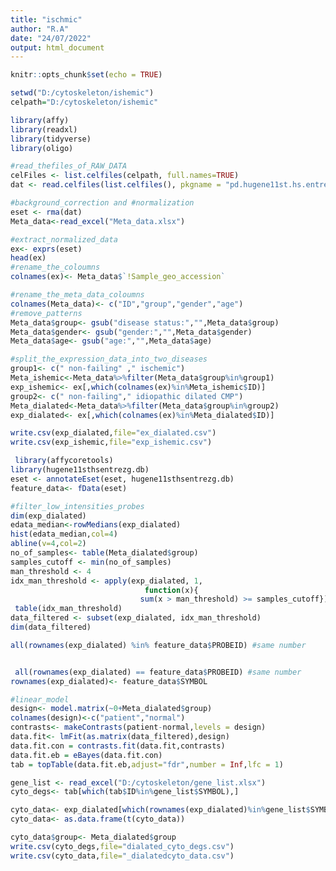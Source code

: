 ---
title: "ischmic"
author: "R.A"
date: "24/07/2022"
output: html_document
---

```{r setup, include=FALSE}
knitr::opts_chunk$set(echo = TRUE)
```

```{r}
setwd("D:/cytoskeleton/ishemic")
celpath="D:/cytoskeleton/ishemic"
```


```{r}
library(affy)
library(readxl)
library(tidyverse)
library(oligo)
```



```{r}
#read_thefiles_of_RAW_DATA
celFiles <- list.celfiles(celpath, full.names=TRUE)
dat <- read.celfiles(list.celfiles(), pkgname = "pd.hugene11st.hs.entrezg")

#background_correction and #normalization
eset <- rma(dat)
Meta_data<-read_excel("Meta_data.xlsx")
```


```{r}
#extract_normalized_data
ex<- exprs(eset)
head(ex)
#rename_the_coloumns
colnames(ex)<- Meta_data$`!Sample_geo_accession`
```

```{r}
#rename_the_meta_data_coloumns
colnames(Meta_data)<- c("ID","group","gender","age")
#remove_patterns
Meta_data$group<- gsub("disease status:","",Meta_data$group)
Meta_data$gender<- gsub("gender:","",Meta_data$gender)
Meta_data$age<- gsub("age:","",Meta_data$age)

```


```{r}
#split_the_expression_data_into_two_diseases
group1<- c(" non-failing" ," ischemic")
Meta_ishemic<-Meta_data%>%filter(Meta_data$group%in%group1)
exp_ishemic<- ex[,which(colnames(ex)%in%Meta_ishemic$ID)]
group2<- c(" non-failing"," idiopathic dilated CMP")
Meta_dialated<-Meta_data%>%filter(Meta_data$group%in%group2)
exp_dialated<- ex[,which(colnames(ex)%in%Meta_dialated$ID)]

write.csv(exp_dialated,file="ex_dialated.csv")
write.csv(exp_ishemic,file="exp_ishemic.csv")
```


```{r}
 library(affycoretools)
library(hugene11sthsentrezg.db)
eset <- annotateEset(eset, hugene11sthsentrezg.db)
feature_data<- fData(eset)
```


```{r}
#filter_low_intensities_probes
dim(exp_dialated)
edata_median<-rowMedians(exp_dialated)
hist(edata_median,col=4)
abline(v=4,col=2)
no_of_samples<- table(Meta_dialated$group)
samples_cutoff <- min(no_of_samples)
man_threshold <- 4
idx_man_threshold <- apply(exp_dialated, 1,
                              function(x){
                             sum(x > man_threshold) >= samples_cutoff})
 table(idx_man_threshold)
data_filtered <- subset(exp_dialated, idx_man_threshold)
dim(data_filtered)
```

```{r}
all(rownames(exp_dialated) %in% feature_data$PROBEID) #same number


 all(rownames(exp_dialated) == feature_data$PROBEID) #same number
rownames(exp_dialated)<- feature_data$SYMBOL
```



```{r}
#linear_model
design<- model.matrix(~0+Meta_dialated$group)
colnames(design)<-c("patient","normal")
contrasts<- makeContrasts(patient-normal,levels = design)
data.fit<- lmFit(as.matrix(data_filtered),design)
data.fit.con = contrasts.fit(data.fit,contrasts)
data.fit.eb = eBayes(data.fit.con)
tab = topTable(data.fit.eb,adjust="fdr",number = Inf,lfc = 1)

```

```{r}

gene_list <- read_excel("D:/cytoskeleton/gene_list.xlsx")
cyto_degs<- tab[which(tab$ID%in%gene_list$SYMBOL),]

cyto_data<- exp_dialated[which(rownames(exp_dialated)%in%gene_list$SYMBOL),]
cyto_data<- as.data.frame(t(cyto_data))

cyto_data$group<- Meta_dialated$group
write.csv(cyto_degs,file="dialated_cyto_degs.csv")
write.csv(cyto_data,file="_dialatedcyto_data.csv")
```










